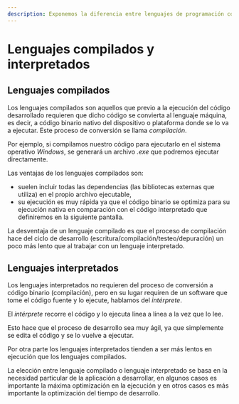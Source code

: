 ```yaml
---
description: Exponemos la diferencia entre lenguajes de programación compilados y aquellos que son interpretados.
---
```

# Lenguajes compilados y interpretados

## Lenguajes compilados

Los lenguajes compilados son aquellos que previo a la ejecución del código desarrollado requieren que dicho código se convierta al lenguaje máquina, es decir, a código binario nativo del dispositivo o plataforma donde se lo va a ejecutar. Este proceso de conversión se llama *compilación*.

Por ejemplo, si compilamos nuestro código para ejecutarlo en el sistema operativo *Windows*, se generará un archivo *.exe* que podremos ejecutar directamente.

Las ventajas de los lenguajes compilados son:

- suelen incluir todas las dependencias (las bibliotecas externas que utiliza) en el propio archivo ejecutable,
- su ejecución es muy rápida ya que el código binario se optimiza para su ejecución nativa en comparación con el código interpretado que definiremos en la siguiente pantalla.

La desventaja de un lenguaje compilado es que el proceso de compilación hace del ciclo de desarrollo (escritura/compilación/testeo/depuración) un poco más lento que al trabajar con un lenguaje interpretado.

## Lenguajes interpretados

Los lenguajes interpretados no requieren del proceso de conversión a código binario (compilación), pero en su lugar requiren de un software que tome el código fuente y lo ejecute, hablamos del *intérprete*.

El *intérprete* recorre el código y lo ejecuta línea a línea a la vez que lo lee.

Esto hace que el proceso de desarrollo sea muy ágil, ya que simplemente se edita el código y se lo vuelve a ejecutar.

Por otra parte los lenguajes interpretados tienden a ser más lentos en ejecución que los lenguajes compilados.

La elección entre lenguaje compilado o lenguaje interpretado se basa en la necesidad particular de la aplicación a desarrollar, en algunos casos es importante la máxima optimización en la ejecución y en otros casos es más importante la optimización del tiempo de desarrollo.
